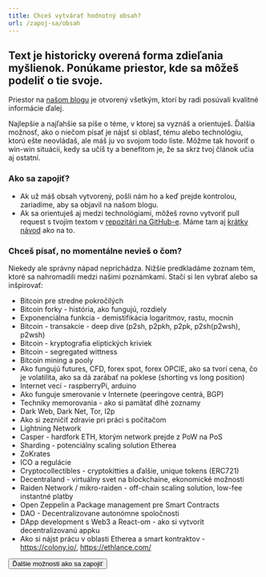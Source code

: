 ```yaml
---
title: Chceš vytvárať hodnotný obsah?
url: /zapoj-sa/obsah
---
```



## Text je historicky overená forma zdieľania myšlienok. Ponúkame priestor, kde sa môžeš podeliť o tie svoje.

Priestor na [našom blogu](/blog) je otvorený všetkým, ktorí by radi posúvali kvalitné informácie ďalej.

Najlepšie a najľahšie sa píše o téme, v ktorej sa vyznáš a orientuješ. Ďalšia možnosť, ako o niečom písať je nájsť si oblasť, tému alebo technológiu, ktorú ešte neovládaš, ale máš ju vo svojom todo liste. Môžme tak hovoriť o win-win situácii, kedy sa učíš ty a benefitom je, že sa skrz tvoj článok učia aj ostatní.

### Ako sa zapojiť?

- Ak už máš obsah vytvorený, pošli nám ho a keď prejde kontrolou, zariadime, aby sa objavil na našom blogu.
- Ak sa orientuješ aj medzi technológiami, môžeš rovno vytvoriť pull request s tvojím textom v [repozitári na GitHub-e](https://github.com/ParalelnaPolisKE/paralelnapoliskosice.sk). Máme tam aj [krátky návod](https://github.com/ParalelnaPolisKE/paralelnapoliskosice.sk#writing-a-post) ako na to.

### Chceš písať, no momentálne nevieš o čom?

Niekedy ale správny nápad neprichádza. Nižšie predkladáme zoznam tém, ktoré sa nahromadili medzi našimi poznámkami. Stačí si len vybrať alebo sa inšpirovať:

- Bitcoin pre stredne pokročilých
- Bitcoin forky - história, ako fungujú, rozdiely
- Exponenciálna funkcia - demistifikácia logaritmov, rastu, mocnín
- Bitcoin - transakcie - deep dive (p2sh, p2pkh, p2pk, p2sh(p2wsh), p2wsh)
- Bitcoin - kryptografia eliptických kriviek
- Bitcoin - segregated wittness
- Bitcoin mining a pooly
- Ako fungujú futures, CFD, forex spot, forex OPCIE, ako sa tvorí cena, čo je volatilita, ako sa dá zarábať na poklese (shorting vs long position)
- Internet vecí - raspberryPi, arduino
- Ako funguje smerovanie v Internete (peeringove centrá, BGP)
- Techniky memorovania - ako si pamätať dlhé zoznamy
- Dark Web, Dark Net, Tor, I2p
- Ako si zezničiť zdravie pri práci s počítačom
- Lightning Network
- Casper - hardfork ETH, ktorým network prejde z PoW na PoS
- Sharding - potenciálny scaling solution Etherea
- ZoKrates
- ICO a regulácie
- Cryptocollectibles - cryptokitties a ďalšie, unique tokens (ERC721)
- Decentraland - virtuálny svet na blockchaine, ekonomické možnosti
- Raiden Network / mikro-raiden - off-chain scaling solution, low-fee instantné platby
- Open Zeppelin a Package management pre Smart Contracts
- DAO - Decentralizovane autonómne spoločnosti
- DApp development s Web3 a React-om - ako si vytvorit decentralizovanú appku
- Ako si nájst prácu v oblasti Etherea a smart kontraktov - https://colony.io/, https://ethlance.com/

<Button to="zapoj-sa">Ďalšie možnosti ako sa zapojiť</Button>
